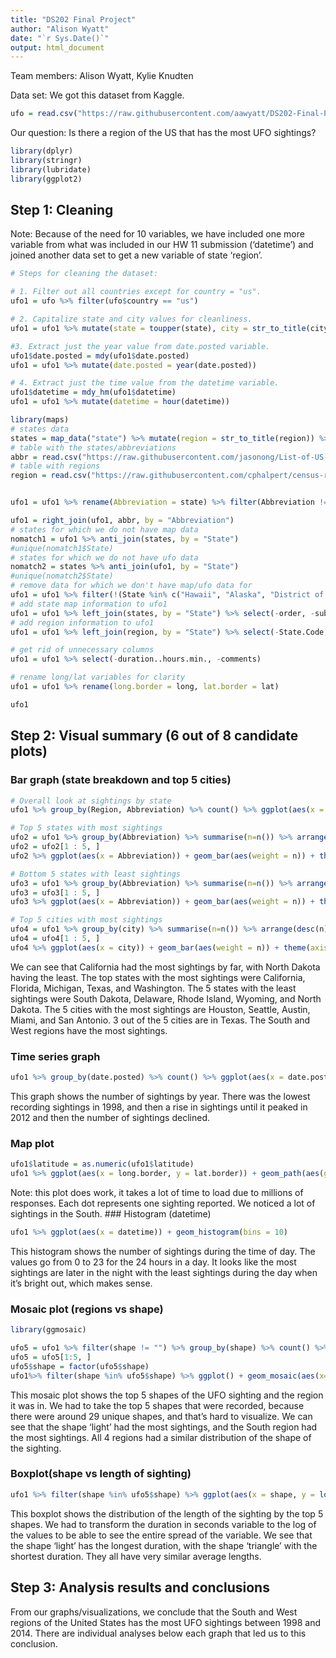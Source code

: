 ```yaml
---
title: "DS202 Final Project"
author: "Alison Wyatt"
date: "`r Sys.Date()`"
output: html_document
---
```


Team members: Alison Wyatt, Kylie Knudten

Data set: We got this dataset from Kaggle.

```r
ufo = read.csv("https://raw.githubusercontent.com/aawyatt/DS202-Final-Project/main/complete.csv")
```

Our question:
Is there a region of the US that has the most UFO sightings?

```r
library(dplyr)
library(stringr)
library(lubridate)
library(ggplot2)
```

## Step 1: Cleaning
Note: Because of the need for 10 variables, we have included one more variable from what was included in our HW 11 submission ('datetime') and joined another data set to get a new variable of state 'region'.
```r
# Steps for cleaning the dataset:

# 1. Filter out all countries except for country = "us". 
ufo1 = ufo %>% filter(ufo$country == "us")

# 2. Capitalize state and city values for cleanliness.
ufo1 = ufo1 %>% mutate(state = toupper(state), city = str_to_title(city))

#3. Extract just the year value from date.posted variable.
ufo1$date.posted = mdy(ufo1$date.posted)
ufo1 = ufo1 %>% mutate(date.posted = year(date.posted))

# 4. Extract just the time value from the datetime variable.
ufo1$datetime = mdy_hm(ufo1$datetime)
ufo1 = ufo1 %>% mutate(datetime = hour(datetime))

library(maps)
# states data
states = map_data("state") %>% mutate(region = str_to_title(region)) %>% rename(State = region)
# table with the states/abbreviations
abbr = read.csv("https://raw.githubusercontent.com/jasonong/List-of-US-States/master/states.csv")
# table with regions
region = read.csv("https://raw.githubusercontent.com/cphalpert/census-regions/master/us%20census%20bureau%20regions%20and%20divisions.csv")


ufo1 = ufo1 %>% rename(Abbreviation = state) %>% filter(Abbreviation != "PR")

ufo1 = right_join(ufo1, abbr, by = "Abbreviation")
# states for which we do not have map data
nomatch1 = ufo1 %>% anti_join(states, by = "State")
#unique(nomatch1$State)
# states for which we do not have ufo data
nomatch2 = states %>% anti_join(ufo1, by = "State")
#unique(nomatch2$State)
# remove data for which we don't have map/ufo data for
ufo1 = ufo1 %>% filter(!(State %in% c("Hawaii", "Alaska", "District of Columbia")))
# add state map information to ufo1
ufo1 = ufo1 %>% left_join(states, by = "State") %>% select(-order, -subregion)
# add region information to ufo1
ufo1 = ufo1 %>% left_join(region, by = "State") %>% select(-State.Code, -Division)

# get rid of unnecessary columns
ufo1 = ufo1 %>% select(-duration..hours.min., -comments)

# rename long/lat variables for clarity
ufo1 = ufo1 %>% rename(long.border = long, lat.border = lat)

ufo1
```

## Step 2: Visual summary (6 out of 8 candidate plots)

### Bar graph (state breakdown and top 5 cities)
```r
# Overall look at sightings by state
ufo1 %>% group_by(Region, Abbreviation) %>% count() %>% ggplot(aes(x = Abbreviation)) + geom_bar(aes(weight = n)) + theme(axis.text = element_text(size = 5)) + facet_wrap(~Region)

# Top 5 states with most sightings
ufo2 = ufo1 %>% group_by(Abbreviation) %>% summarise(n=n()) %>% arrange(desc(n))
ufo2 = ufo2[1 : 5, ]
ufo2 %>% ggplot(aes(x = Abbreviation)) + geom_bar(aes(weight = n)) + theme(axis.text = element_text(size = 5), axis.text.x=element_text(size=10),axis.text.y=element_text(size=10))

# Bottom 5 states with least sightings
ufo3 = ufo1 %>% group_by(Abbreviation) %>% summarise(n=n()) %>% arrange(n)
ufo3 = ufo3[1 : 5, ]
ufo3 %>% ggplot(aes(x = Abbreviation)) + geom_bar(aes(weight = n)) + theme(axis.text = element_text(size = 5), axis.text.x=element_text(size=10),axis.text.y=element_text(size=10))

# Top 5 cities with most sightings
ufo4 = ufo1 %>% group_by(city) %>% summarise(n=n()) %>% arrange(desc(n))
ufo4 = ufo4[1 : 5, ]
ufo4 %>% ggplot(aes(x = city)) + geom_bar(aes(weight = n)) + theme(axis.text = element_text(size = 5), axis.text.x=element_text(size=10),axis.text.y=element_text(size=10))
```
We can see that California had the most sightings by far, with North Dakota having the least. The top states with the most sightings were California, Florida, Michigan, Texas, and Washington. The 5 states with the least sightings were South Dakota, Delaware, Rhode Island, Wyoming, and North Dakota. The 5 cities with the most sightings are Houston, Seattle, Austin, Miami, and San Antonio. 3 out of the 5 cities are in Texas. The South and West regions have the most sightings. 

### Time series graph
```r
ufo1 %>% group_by(date.posted) %>% count() %>% ggplot(aes(x = date.posted, y = n)) + geom_line() + geom_point() +  geom_text(aes(label = date.posted))
```
This graph shows the number of sightings by year. There was the lowest recording sightings in 1998, and then a rise in sightings until it peaked in 2012 and then the number of sightings declined. 

### Map plot

```r
ufo1$latitude = as.numeric(ufo1$latitude)
ufo1 %>% ggplot(aes(x = long.border, y = lat.border)) + geom_path(aes(group= group)) + geom_point(aes(x=longitude,y=latitude), size=0.05, color = 'red', data = ufo1 %>% filter(longitude < 0, longitude > -130))
```

Note: this plot does work, it takes a lot of time to load due to millions of responses.
Each dot represents one sighting reported. We noticed a lot of sightings in the South. 
### Histogram (datetime)

```r
ufo1 %>% ggplot(aes(x = datetime)) + geom_histogram(bins = 10)
```
This histogram shows the number of sightings during the time of day. The values go from 0 to 23 for the 24 hours in a day. It looks like the most sightings are later in the night with the least sightings during the day when it's bright out, which makes sense. 


### Mosaic plot (regions vs shape)
```r
library(ggmosaic) 

ufo5 = ufo1 %>% filter(shape != "") %>% group_by(shape) %>% count() %>% arrange(desc(n))
ufo5 = ufo5[1:5, ]
ufo5$shape = factor(ufo5$shape)
ufo1%>% filter(shape %in% ufo5$shape) %>% ggplot() + geom_mosaic(aes(x=product(shape), fill=Region, weight=1))
```
This mosaic plot shows the top 5 shapes of the UFO sighting and the region it was in. We had to take the top 5 shapes that were recorded, because there were around 29 unique shapes, and that's hard to visualize. We can see that the shape 'light' had the most sightings, and the South region had the most sightings. All 4 regions had a similar distribution of the shape of the sighting.


### Boxplot(shape vs length of sighting)
```r
ufo1 %>% filter(shape %in% ufo5$shape) %>% ggplot(aes(x = shape, y = log(as.numeric(duration..seconds.)))) + geom_boxplot() 
```
This boxplot shows the distribution of the length of the sighting by the top 5 shapes. We had to transform the duration in seconds variable to the log of the values to be able to see the entire spread of the variable. We see that the shape 'light' has the longest duration, with the shape 'triangle' with the shortest duration. They all have very similar average lengths.

## Step 3: Analysis results and conclusions

From our graphs/visualizations, we conclude that the South and West regions of the United States has the most UFO sightings between 1998 and 2014. There are individual analyses below each graph that led us to this conclusion.